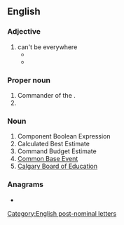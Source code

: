 ==English==

===Adjective===
{{en-adj|-}}

# can't be everywhere
#* {{quote-video|lang=en|passage=''''CBE''', Minister,' he replied, unhappily. I wasn't sure what he meant. Could I have been awarded the CBE.? – or could he? He explained. "Can't Be Everywhere'.|actor=Antony Jay and Jonathan Lynn in|episode=Economy Drive|title=Yes Minister|date=10 March 1980}}
#* {{quote-journal|lang=en|passage=My source says: ‘The answer was “'''CBE'''” – palace-speak for “Can’t be everywhere.”’|author=Ephraim Hardcastle|work=The Daily Mail|date=2 July 2015}}

===Proper noun===
{{en-proper noun}}

# Commander of the {{w|Order of the British Empire}}.
# {{initialism of|{{w|Christians for Biblical Equality}}|lang=en}}

===Noun===
{{en-noun|?}}

# Component Boolean Expression
# Calculated Best Estimate
# Command Budget Estimate
# [[w:Common Base Event|Common Base Event]]
#[[Calgary Board of Education]]

===Anagrams===
* {{anagrams|en|a=bce|B.C.E.|BCE|ECB}}

[[Category:English post-nominal letters]]